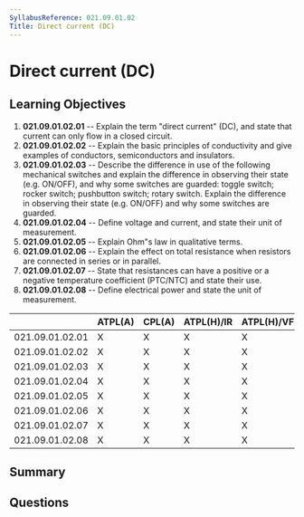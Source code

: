 ```yaml
---
SyllabusReference: 021.09.01.02
Title: Direct current (DC)
---
```


# Direct current (DC)

## Learning Objectives

1.  **021.09.01.02.01** -- Explain the term "direct current" (DC), and state that
    current can only flow in a closed circuit.
2.  **021.09.01.02.02** -- Explain the basic principles of conductivity and give
    examples of conductors, semiconductors and insulators.
3.  **021.09.01.02.03** -- Describe the difference in use of the following
    mechanical switches and explain the difference in observing their state (e.g.
    ON/OFF), and why some switches are guarded: toggle switch; rocker switch;
    pushbutton switch; rotary switch. Explain the difference in observing their
    state (e.g. ON/OFF) and why some switches are guarded.
4.  **021.09.01.02.04** -- Define voltage and current, and state their unit of
    measurement.
5.  **021.09.01.02.05** -- Explain Ohm"s law in qualitative terms.
6.  **021.09.01.02.06** -- Explain the effect on total resistance when resistors
    are connected in series or in parallel.
7.  **021.09.01.02.07** -- State that resistances can have a positive or a
    negative temperature coefficient (PTC/NTC) and state their use.
8.  **021.09.01.02.08** -- Define electrical power and state the unit of
    measurement.

|                 | ATPL(A) | CPL(A) | ATPL(H)/IR | ATPL(H)/VFR | CPL(H) | IR | CBIR(A) |
| --------------- | ------- | ------ | ---------- | ----------- | ------ | -- | ------- |
| 021.09.01.02.01 | X       | X      | X          | X           | X      |    |         |
| 021.09.01.02.02 | X       | X      | X          | X           | X      |    |         |
| 021.09.01.02.03 | X       | X      | X          | X           | X      |    |         |
| 021.09.01.02.04 | X       | X      | X          | X           | X      |    |         |
| 021.09.01.02.05 | X       | X      | X          | X           | X      |    |         |
| 021.09.01.02.06 | X       | X      | X          | X           | X      |    |         |
| 021.09.01.02.07 | X       | X      | X          | X           | X      |    |         |
| 021.09.01.02.08 | X       | X      | X          | X           | X      |    |         |

## Summary

## Questions
